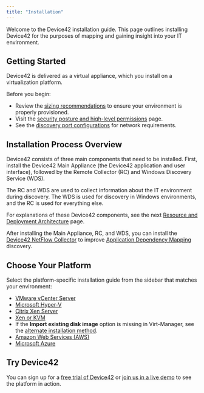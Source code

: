 ```yaml
---
title: "Installation"
---
```


Welcome to the Device42 installation guide. This page outlines installing Device42 for the purposes of mapping and gaining insight into your IT environment.

## Getting Started

Device42 is delivered as a virtual appliance, which you install on a virtualization platform.

Before you begin:
- Review the [sizing recommendations](sizing-recommendations.mdx) to ensure your environment is properly provisioned.
- Visit the [security posture and high-level permissions](security-posture-and-high-level-permissions.mdx) page.
- See the [discovery port configurations](discovery-port-configurations.mdx) for network requirements.

## Installation Process Overview

Device42 consists of three main components that need to be installed. First, install the Device42 Main Appliance (the Device42 application and user interface), followed by the Remote Collector (RC) and Windows Discovery Service (WDS). 

The RC and WDS are used to collect information about the IT environment during discovery. The WDS is used for discovery in Windows environments, and the RC is used for everything else.

For explanations of these Device42 components, see the next [Resource and Deployment Architecture](resource-and-deployment-architecture-overview.mdx) page.

After installing the Main Appliance, RC, and WDS, you can install the [Device42 NetFlow Collector](installing-the-d42-netflow-collector-as-a-service.mdx) to improve [Application Dependency Mapping](/apps/enterprise-application-dependency-mapping/index.mdx) discovery.

## Choose Your Platform

Select the platform-specific installation guide from the sidebar that matches your environment:

- [VMware vCenter Server](installation-vcenter-server.mdx)
- [Microsoft Hyper-V](installation-microsoft-hyperv.mdx)
- [Citrix Xen Server](installation-citrix-xen-server.mdx)
- [Xen or KVM](installation-xen-or-kvm-using-virt-manager.mdx) 
- If the **Import existing disk image** option is missing in Virt-Manager, see the [alternate installation method](how-do-i-install-device42-xenkvm-appliance-if-import-existing-disk-image-option-is-missing.mdx).
- [Amazon Web Services (AWS)](installation-amazon-web-services.mdx)
- [Microsoft Azure](installation-microsoft-azure.mdx)

## Try Device42

You can sign up for a [free trial of Device42](https://www.device42.com/try-device42/) or [join us in a live demo](https://www.device42.com/weekly-demo/?nab=0) to see the platform in action.
